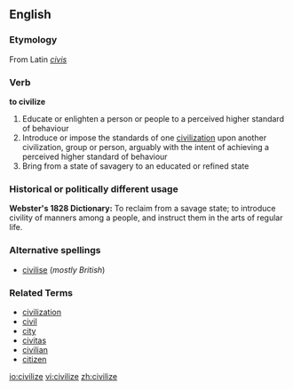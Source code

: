 ==English==

===Etymology===
From Latin ''[[civis]]''

===Verb===
'''to civilize'''
# Educate or enlighten a person or people to a perceived higher standard of behaviour
# Introduce or impose the standards of one [[civilization]] upon another civilization, group or person, arguably with the intent of achieving a perceived higher standard of behaviour
# Bring from a state of savagery to an educated or refined state
===Historical or politically different usage===
'''Webster's 1828 Dictionary:'''  To reclaim from a savage state; to introduce civility of manners among a people, and instruct them in the arts of regular life.
===Alternative spellings===
*[[civilise]] (''mostly British'')
===Related Terms===
*[[civilization]]
*[[civil]]
*[[city]]
*[[civitas]]
*[[civilian]]
*[[citizen]]

[[io:civilize]]
[[vi:civilize]]
[[zh:civilize]]